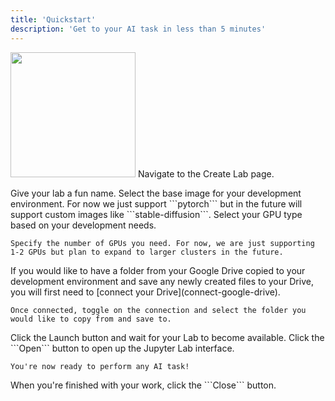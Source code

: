 ```yaml
---
title: 'Quickstart'
description: 'Get to your AI task in less than 5 minutes'
---
```


<img
  height="200"
  src="/images/Rotating_earth_(large).gif"
/>
Navigate to the Create Lab page.


<Steps>
  <Step title="Name your Lab">
    Give your lab a fun name.
  </Step>
  <Step title="Select an Image">
    Select the base image for your development environment. For now we just support ```pytorch``` but in the future will support custom images like ```stable-diffusion```.
  </Step>
  <Step title="Configure your GPU(s)">
    Select your GPU type based on your development needs.

    Specify the number of GPUs you need. For now, we are just supporting 1-2 GPUs but plan to expand to larger clusters in the future.
  </Step>
  <Step title="Connect Google Drive (Optional)">
    If you would like to have a folder from your Google Drive copied to your development environment and save any newly created files to your Drive, you will first need to [connect your Drive](connect-google-drive).

    Once connected, toggle on the connection and select the folder you would like to copy from and save to.
  </Step>
  <Step title="Launch Lab">
    Click the Launch button and wait for your Lab to become available.
  </Step>
  <Step title="Open your Lab">
    Click the ```Open``` button to open up the Jupyter Lab interface.

    You're now ready to perform any AI task!
  </Step>
  <Step title="Close your Lab">
    When you're finished with your work, click the ```Close``` button.
  </Step>
</Steps>